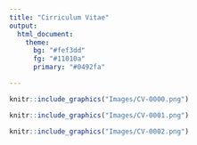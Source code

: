 ```yaml
---
title: "Cirriculum Vitae"
output: 
  html_document: 
    theme:
      bg: "#fef3dd"
      fg: "#11010a"
      primary: "#0492fa"

---
```


```r
knitr::include_graphics("Images/CV-0000.png")
```
```r
knitr::include_graphics("Images/CV-0001.png")
```
```r
knitr::include_graphics("Images/CV-0002.png")
```

